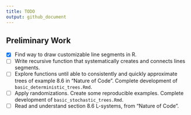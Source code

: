 ```yaml
---
title: TODO
output: github_document
---
```


## Preliminary Work

* [x] Find way to draw customizable line segments in R.
* [ ] Write recursive function that systematically creates and connects lines segments.
* [ ] Explore functions until able to consistently and quickly approximate trees of example 8.6 in "Nature of Code". Complete development of `basic_deterministic_trees.Rmd`.
* [ ] Apply randomizations. Create some reproducible examples. Complete development of `basic_stochastic_trees.Rmd`.
* [ ] Read and understand section 8.6 L-systems, from "Nature of Code".

